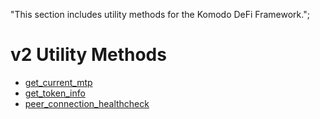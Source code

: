   "This section includes utility methods for the Komodo DeFi Framework.";

# v2 Utility Methods

*   [get\_current\_mtp](/komodo-defi-framework/api/v20/utils/get_current_mtp/)
*   [get\_token\_info](/komodo-defi-framework/api/v20/utils/get_token_info/)
*   [peer\_connection\_healthcheck](/komodo-defi-framework/api/v20/utils/peer_connection_healthcheck/)
